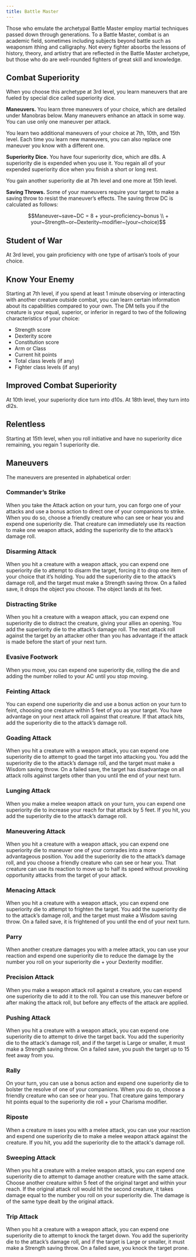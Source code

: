 ```yaml
---
title: Battle Master
---
```


Those who emulate the archetypal Battle Master employ martial techniques passed down through generations. To a Battle Master, combat is an academic field, sometimes including subjects beyond battle such as weaponsm ithing and calligraphy. Not every fighter absorbs the lessons of history, theory, and artistry that are reflected in the Battle Master archetype, but those who do are well-rounded fighters of great skill and knowledge.

## Combat Superiority

When you choose this archetype at 3rd level, you learn maneuvers that are fueled by special dice called superiority dice.

**Maneuvers.** You learn three maneuvers of your choice, which are detailed under <Link href="#maneuvers">Manobras</Link> below. Many maneuvers enhance an attack in some way. You can use only one maneuver per attack.

You learn two additional maneuvers of your choice at 7th, 10th, and 15th level. Each time you learn new maneuvers, you can also replace one maneuver you know with a different one.

**Superiority Dice.** You have four superiority dice, which are d8s. A superiority die is expended when you use it. You regain all of your expended superiority dice when you finish a short or long rest.

You gain another superiority die at 7th level and one more at 15th level.

**Saving Throws.** Some of your maneuvers require your target to make a saving throw to resist the maneuver’s effects. The saving throw DC is calculated as follows:

<div className="overflow-x-auto">

```math
Maneuver~save~DC = 8 + your~proficiency~bonus
\\ + your~Strength~or~Dexterity~modifier~(your~choice)
```

</div>

## Student of War

At 3rd level, you gain proficiency with one type of artisan’s tools of your choice.

## Know Your Enemy

Starting at 7th level, if you spend at least 1 minute observing or interacting with another creature outside combat, you can learn certain information about its capabilities compared to your own. The DM tells you if the creature is your equal, superior, or inferior in regard to two of the following characteristics of your choice:

- Strength score
- Dexterity score
- Constitution score
- Arm or Class
- Current hit points
- Total class levels (if any)
- Fighter class levels (if any)

## Improved Combat Superiority

At 10th level, your superiority dice turn into d10s. At 18th level, they turn into dl2s.

## Relentless

Starting at 15th level, when you roll initiative and have no superiority dice remaining, you regain 1 superiority die.

## Maneuvers

The maneuvers are presented in alphabetical order:

### Commander’s Strike

When you take the Attack action on your turn, you can forgo one of your attacks and use a bonus action to direct one of your companions to strike. When you do so, choose a friendly creature who can see or hear you and expend one superiority die. That creature can immediately use its reaction to make one weapon attack, adding the superiority die to the attack’s damage roll.

### Disarming Attack

When you hit a creature with a weapon attack, you can expend one superiority die to attempt to disarm the target, forcing it to drop one item of your choice that it’s holding. You add the superiority die to the attack’s damage roll, and the target must make a Strength saving throw. On a failed save, it drops the object you choose. The object lands at its feet.

### Distracting Strike

When you hit a creature with a weapon attack, you can expend one superiority die to distract the creature, giving your allies an opening. You add the superiority die to the attack’s damage roll. The next attack roll against the target by an attacker other than you has advantage if the attack is made before the start of your next turn.

### Evasive Footwork

When you move, you can expend one superiority die, rolling the die and adding the number rolled to your AC until you stop moving.

### Feinting Attack

You can expend one superiority die and use a bonus action on your turn to feint, choosing one creature within 5 feet of you as your target. You have advantage on your next attack roll against that creature. If that attack hits, add the superiority die to the attack’s damage roll.

### Goading Attack

When you hit a creature with a weapon attack, you can expend one superiority die to attempt to goad the target into attacking you. You add the superiority die to the attack’s damage roll, and the target must make a Wisdom saving throw. On a failed save, the target has disadvantage on all attack rolls against targets other than you until the end of your next turn.

### Lunging Attack

When you make a melee weapon attack on your turn, you can expend one superiority die to increase your reach for that attack by 5 feet. If you hit, you add the superiority die to the attack’s damage roll.

### Maneuvering Attack

When you hit a creature with a weapon attack, you can expend one superiority die to maneuver one of your comrades into a more advantageous position. You add the superiority die to the attack’s damage roll, and you choose a friendly creature who can see or hear you. That creature can use its reaction to move up to half its speed without provoking opportunity attacks from the target of your attack.

### Menacing Attack

When you hit a creature with a weapon attack, you can expend one superiority die to attempt to frighten the target. You add the superiority die to the attack’s damage roll, and the target must make a Wisdom saving throw. On a failed save, it is frightened of you until the end of your next turn.

### Parry

When another creature damages you with a melee attack, you can use your reaction and expend one superiority die to reduce the damage by the number you roll on your superiority die + your Dexterity modifier.

### Precision Attack

When you make a weapon attack roll against a creature, you can expend one superiority die to add it to the roll. You can use this maneuver before or after making the attack roll, but before any effects of the attack are applied.

### Pushing Attack

When you hit a creature with a weapon attack, you can expend one superiority die to attempt to drive the target back. You add the superiority die to the attack's damage roll, and if the target is Large or smaller, it must make a Strength saving throw. On a failed save, you push the target up to 15 feet away from you.

### Rally

On your turn, you can use a bonus action and expend one superiority die to bolster the resolve of one of your companions. When you do so, choose a friendly creature who can see or hear you. That creature gains temporary hit points equal to the superiority die roll + your Charisma modifier.

### Riposte

When a creature m isses you with a melee attack, you can use your reaction and expend one superiority die to make a melee weapon attack against the creature. If you hit, you add the superiority die to the attack's damage roll.

### Sweeping Attack

When you hit a creature with a melee weapon attack, you can expend one superiority die to attempt to damage another creature with the same attack. Choose another creature within 5 feet of the original target and within your reach. If the original attack roll would hit the second creature, it takes damage equal to the number you roll on your superiority die. The damage is of the same type dealt by the original attack.

### Trip Attack

When you hit a creature with a weapon attack, you can expend one superiority die to attempt to knock the target down. You add the superiority die to the attack’s damage roll, and if the target is Large or smaller, it must make a Strength saving throw. On a failed save, you knock the target prone.
